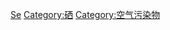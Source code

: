 {{Commonscat|Selenium compounds}}

[[Category:依元素分類的化合物|Se]]
[[Category:硒|Category:硒]]
[[Category:空气污染物|Category:空气污染物]]